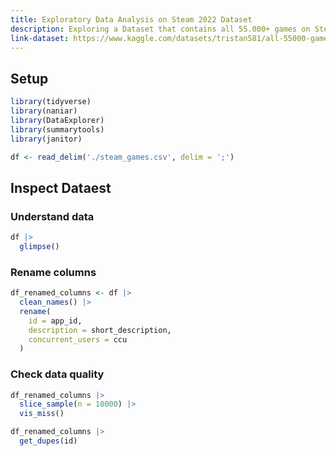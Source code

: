 ```yaml
---
title: Exploratory Data Analysis on Steam 2022 Dataset
description: Exploring a Dataset that contains all 55.000+ games on Steam in 2024 using R and Tableau
link-dataset: https://www.kaggle.com/datasets/tristan581/all-55000-games-on-steam-november-2022
---
```


## Setup

```r
library(tidyverse)
library(naniar)
library(DataExplorer)
library(summarytools)
library(janitor)
```

```r
df <- read_delim('./steam_games.csv', delim = ';')
```

## Inspect Dataest

### Understand data

```r
df |> 
  glimpse()
```
### Rename columns

```r
df_renamed_columns <- df |> 
  clean_names() |> 
  rename(
    id = app_id,
    description = short_description,
    concurrent_users = ccu
  )
```

### Check data quality

```r
df_renamed_columns |> 
  slice_sample(n = 10000) |> 
  vis_miss()
```

```r
df_renamed_columns |> 
  get_dupes(id)
```



